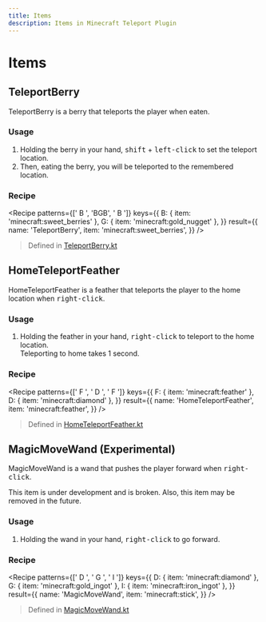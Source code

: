 ```yaml
---
title: Items
description: Items in Minecraft Teleport Plugin
---
```



# Items

## TeleportBerry

TeleportBerry is a berry that teleports the player when eaten.

### Usage

1. Holding the berry in your hand, <Kbd>shift</Kbd> + <Kbd>left-click</Kbd> to set the teleport location.
2. Then, eating the berry, you will be teleported to the remembered location.

<YouTube id="jFmXVjLM1XQ" title="TeleportBerry usage" />

### Recipe

<Recipe
  patterns={[' B ', 'BGB', ' B ']}
  keys={{
    B: { item: 'minecraft:sweet_berries' },
    G: { item: 'minecraft:gold_nugget' },
  }}
  result={{
    name: 'TeleportBerry',
    item: 'minecraft:sweet_berries',
  }}
/>

> Defined in [TeleportBerry.kt](https://github.com/r4ai/MinecraftTeleportPlugin/blob/main/src/main/kotlin/com/github/r4ai/items/TeleportBerry.kt)

## HomeTeleportFeather

HomeTeleportFeather is a feather that teleports the player to the home location when <Kbd>right-click</Kbd>.

### Usage

1. Holding the feather in your hand, <Kbd>right-click</Kbd> to teleport to the home location.  
   Teleporting to home takes 1 second.

<YouTube id="1fxr9g9fThM" title="HomeTeleportFeather usage" />

### Recipe

<Recipe
  patterns={[' F ', ' D ', ' F ']}
  keys={{
    F: { item: 'minecraft:feather' },
    D: { item: 'minecraft:diamond' },
  }}
  result={{
    name: 'HomeTeleportFeather',
    item: 'minecraft:feather',
  }}
/>

> Defined in [HomeTeleportFeather.kt](https://github.com/r4ai/MinecraftTeleportPlugin/blob/main/src/main/kotlin/com/github/r4ai/items/HomeTeleportFeather.kt)

## MagicMoveWand (Experimental)

MagicMoveWand is a wand that pushes the player forward when <Kbd>right-click</Kbd>.

<Callout type="warning">
  This item is under development and is broken. Also, this item may be removed in the future.
</Callout>

### Usage

1. Holding the wand in your hand, <Kbd>right-click</Kbd> to go forward.

### Recipe

<Recipe
  patterns={[' D ', ' G ', ' I ']}
  keys={{
    D: { item: 'minecraft:diamond' },
    G: { item: 'minecraft:gold_ingot' },
    I: { item: 'minecraft:iron_ingot' },
  }}
  result={{
    name: 'MagicMoveWand',
    item: 'minecraft:stick',
  }}
/>

> Defined in [MagicMoveWand.kt](https://github.com/r4ai/MinecraftTeleportPlugin/blob/main/src/main/kotlin/com/github/r4ai/items/MagicMoveWand.kt)
